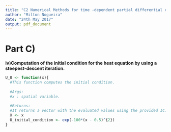 ---
title: "C2 Numerical Methods for time -dependent partial differential equations Part  B"
author: "Milton Nogueira"
date: "24th May 2017"
output: pdf_document
---





\newpage


# Part C)
**iv)Computation of the initial condition for the heat equation by using a steepest-descent iteration.**

```{r, tidy=TRUE, eval=TRUE}

U_0 <- function(x){ 
  #This function computes the initial condition.
  
  #Args: 
  #x : spatial variable.
  
  #Returns:
  #It returns a vector with the evaluated values using the provided IC. 
  X <- x
  U_initial_condition <- exp(-100*(x - 0.5)^{2})
}
```